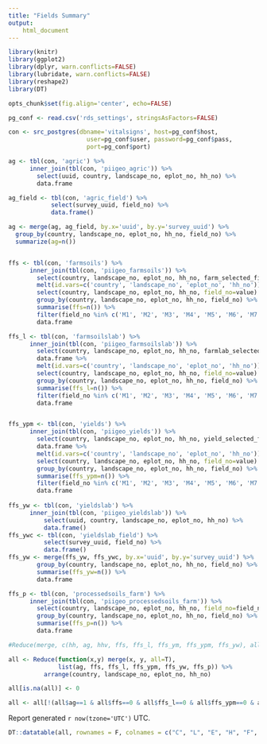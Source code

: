 ```yaml
---
title: "Fields Summary"
output:
    html_document
---
```


``` r
library(knitr)
library(ggplot2)
library(dplyr, warn.conflicts=FALSE)
library(lubridate, warn.conflicts=FALSE)
library(reshape2)
library(DT)

opts_chunk$set(fig.align='center', echo=FALSE)

pg_conf <- read.csv('rds_settings', stringsAsFactors=FALSE)

con <- src_postgres(dbname='vitalsigns', host=pg_conf$host,
                      user=pg_conf$user, password=pg_conf$pass,
                      port=pg_conf$port)

ag <- tbl(con, 'agric') %>%
      inner_join(tbl(con, 'piigeo_agric')) %>%
        select(uuid, country, landscape_no, eplot_no, hh_no) %>%
        data.frame

ag_field <- tbl(con, 'agric_field') %>%
            select(survey_uuid, field_no) %>%
            data.frame()

ag <- merge(ag, ag_field, by.x='uuid', by.y='survey_uuid') %>%
  group_by(country, landscape_no, eplot_no, hh_no, field_no) %>%
  summarize(ag=n())


ffs <- tbl(con, 'farmsoils') %>%
      inner_join(tbl(con, 'piigeo_farmsoils')) %>%
        select(country, landscape_no, eplot_no, hh_no, farm_selected_first_field, farm_selected_second_field, farm_selected_first_field_other, farm_selected_second_field_other) %>% data.frame %>%
        melt(id.vars=c('country', 'landscape_no', 'eplot_no', 'hh_no')) %>%
        select(country, landscape_no, eplot_no, hh_no, field_no=value) %>%
        group_by(country, landscape_no, eplot_no, hh_no, field_no) %>%
        summarise(ffs=n()) %>%
        filter(field_no %in% c('M1', 'M2', 'M3', 'M4', 'M5', 'M6', 'M7', 'M8')) %>%
        data.frame

ffs_l <- tbl(con, 'farmsoilslab') %>%
      inner_join(tbl(con, 'piigeo_farmsoilslab')) %>%
        select(country, landscape_no, eplot_no, hh_no, farmlab_selected_first_field, farmlab_selected_second_field) %>%
        data.frame %>%
        melt(id.vars=c('country', 'landscape_no', 'eplot_no', 'hh_no')) %>%
        select(country, landscape_no, eplot_no, hh_no, field_no=value) %>%
        group_by(country, landscape_no, eplot_no, hh_no, field_no) %>%
        summarise(ffs_l=n()) %>%
        filter(field_no %in% c('M1', 'M2', 'M3', 'M4', 'M5', 'M6', 'M7', 'M8')) %>%
        data.frame


ffs_ypm <- tbl(con, 'yields') %>%
      inner_join(tbl(con, 'piigeo_yields')) %>%
        select(country, landscape_no, eplot_no, hh_no, yield_selected_first_field, yield_selected_second_field) %>%
        data.frame %>%
        melt(id.vars=c('country', 'landscape_no', 'eplot_no', 'hh_no')) %>%
        select(country, landscape_no, eplot_no, hh_no, field_no=value) %>%
        group_by(country, landscape_no, eplot_no, hh_no, field_no) %>%
        summarise(ffs_ypm=n()) %>%
        filter(field_no %in% c('M1', 'M2', 'M3', 'M4', 'M5', 'M6', 'M7', 'M8')) %>%
        data.frame
        
ffs_yw <- tbl(con, 'yieldslab') %>%
      inner_join(tbl(con, 'piigeo_yieldslab')) %>%
          select(uuid, country, landscape_no, eplot_no, hh_no) %>% 
          data.frame()
ffs_ywc <- tbl(con, 'yieldslab_field') %>%
          select(survey_uuid, field_no) %>%
          data.frame()
ffs_yw <- merge(ffs_yw, ffs_ywc, by.x='uuid', by.y='survey_uuid') %>%
        group_by(country, landscape_no, eplot_no, hh_no, field_no) %>% 
        summarise(ffs_yw=n()) %>%
        data.frame

ffs_p <- tbl(con, 'processedsoils_farm') %>%
      inner_join(tbl(con, 'piigeo_processedsoils_farm')) %>%
        select(country, landscape_no, eplot_no, hh_no, field_no=field_no) %>%
        group_by(country, landscape_no, eplot_no, hh_no, field_no) %>% 
        summarise(ffs_p=n()) %>%
        data.frame

#Reduce(merge, c(hh, ag, hhv, ffs, ffs_l, ffs_ym, ffs_ypm, ffs_yw), all=T)

all <- Reduce(function(x,y) merge(x, y, all=T),
              list(ag, ffs, ffs_l, ffs_ypm, ffs_yw, ffs_p)) %>%
          arrange(country, landscape_no, eplot_no, hh_no)

all[is.na(all)] <- 0

all <- all[!(all$ag==1 & all$ffs==0 & all$ffs_l==0 & all$ffs_ypm==0 & all$ffs_yw==0 & all$ffs_p==0), ]
```


Report generated `r now(tzone='UTC')` UTC.

```r
DT::datatable(all, rownames = F, colnames = c("C", "L", "E", "H", "F", "Agric", "FFS", "FFS Lab", "Yields", "Yields Lab", "Processed Soils"))
```
